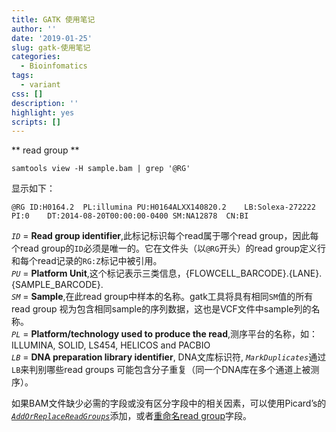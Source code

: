 ```yaml
---
title: GATK 使用笔记
author: ''
date: '2019-01-25'
slug: gatk-使用笔记
categories:
  - Bioinfomatics
tags:
  - variant
css: []
description: ''
highlight: yes
scripts: []
---
```


** read group **   
```
samtools view -H sample.bam | grep '@RG'
```
显示如下：   
```
@RG ID:H0164.2  PL:illumina PU:H0164ALXX140820.2    LB:Solexa-272222    PI:0    DT:2014-08-20T00:00:00-0400 SM:NA12878  CN:BI
```
*`ID`* = **Read group identifier**,此标记标识每个read属于哪个read group，因此每个read group的`ID`必须是唯一的。它在文件头（以`@RG`开头）的read group定义行和每个read记录的`RG:Z`标记中被引用。      
*`PU`* = **Platform Unit**,这个标记表示三类信息，{FLOWCELL_BARCODE}.{LANE}.{SAMPLE_BARCODE}.   
*`SM`* = **Sample**,在此read group中样本的名称。gatk工具将具有相同`SM`值的所有read group 视为包含相同sample的序列数据，这也是VCF文件中sample列的名称。   
*`PL`* = **Platform/technology used to produce the read**,测序平台的名称，如： ILLUMINA, SOLID, LS454, HELICOS and PACBIO   
*`LB`* = **DNA preparation library identifier**, DNA文库标识符, *`MarkDuplicates`*通过`LB`来判别哪些read groups 可能包含分子重复（同一个DNA库在多个通道上被测序）。    

如果BAM文件缺少必需的字段或没有区分字段中的相关因素，可以使用Picard's的[*`AddOrReplaceReadGroups`*](http://broadinstitute.github.io/picard/command-line-overview.html#AddOrReplaceReadGroups)添加，或者[重命名read group](http://gatkforums.broadinstitute.org/discussion/2909/)字段。   



